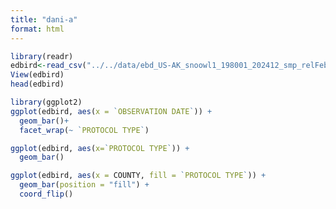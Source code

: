 ```yaml
---
title: "dani-a"
format: html
---
```


```r
library(readr)
edbird<-read_csv("../../data/ebd_US-AK_snoowl1_198001_202412_smp_relFeb-2025.csv")
View(edbird)
head(edbird)
```

```r
library(ggplot2)
ggplot(edbird, aes(x = `OBSERVATION DATE`)) +
  geom_bar()+
  facet_wrap(~ `PROTOCOL TYPE`)

ggplot(edbird, aes(x=`PROTOCOL TYPE`)) +
  geom_bar()

ggplot(edbird, aes(x = COUNTY, fill = `PROTOCOL TYPE`)) +
  geom_bar(position = "fill") +
  coord_flip()
```

